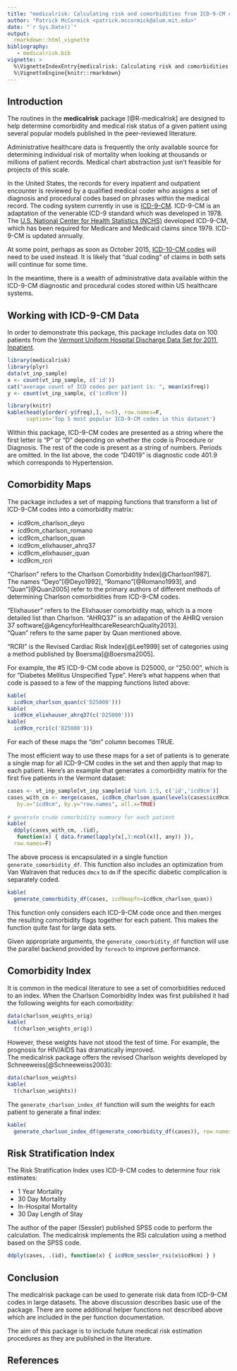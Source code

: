 ```yaml
---
title: "medicalrisk: Calculating risk and comorbidities from ICD-9-CM codes"
author: "Patrick McCormick <patrick.mccormick@alum.mit.edu>"
date: "`r Sys.Date()`"
output: 
  rmarkdown::html_vignette
bibliography:
   - medicalrisk.bib
vignette: >
  %\VignetteIndexEntry{medicalrisk: Calculating risk and comorbidities from ICD-9-CM codes}
  %\VignetteEngine{knitr::rmarkdown}
---
```

Introduction
------------

The routines in the **medicalrisk** package [@R-medicalrisk]
are designed to help determine comorbidity and medical risk status of a given patient
using several popular models published in the peer-reviewed literature.

Administrative healthcare data is frequently the only available source for determining 
individual risk of mortality when looking at thousands or millions of patient records.
Medical chart abstraction just isn't feasible for projects of this scale.

In the United States, the records for every inpatient and outpatient encounter is 
reviewed by a qualified medical coder who assigns a set of diagnosis and procedural codes based
on phrases within the medical record.  The coding system currently in use is 
[ICD-9-CM](http://en.wikipedia.org/ICD-9-CM/).
ICD-9-CM is an adaptation of the venerable ICD-9 standard which was developed in 1978.
The 
[U.S. National Center for Health Statistics (NCHS)]() 
developed ICD-9-CM, which has been required for Medicare and Medicaid claims 
since 1979.  ICD-9-CM is updated annually.

At some point, perhaps as soon as October 2015, [ICD-10-CM codes]()
will need to be used instead.
It is likely that "dual coding" of claims in both sets will continue for some time.

In the meantime, there is a wealth of administrative data available within the ICD-9-CM 
diagnostic and procedural codes stored within US healthcare systems. 

Working with ICD-9-CM Data
------------

In order to demonstrate this package, this package includes data on 100 patients 
from the [Vermont Uniform Hospital Discharge Data Set for 2011, Inpatient](http://healthvermont.gov/research/hospital-utilization/RECENT_PU_FILES.aspx).

```r
library(medicalrisk)
library(plyr)
data(vt_inp_sample)
x <- count(vt_inp_sample, c('id'))
cat("average count of ICD codes per patient is: ", mean(x$freq))
y <- count(vt_inp_sample, c('icd9cm'))
```
```r
library(knitr)
kable(head(y[order(-y$freq),], n=5), row.names=F,
      caption='Top 5 most popular ICD-9-CM codes in this dataset')
```

Within this package, ICD-9-CM codes are presented as a string where the first letter 
is "P" or "D" depending on whether the code is Procedure or Diagnosis.  The rest of
the code is present as a string of numbers.  Periods are omitted.  In the list above, the
code "D4019" is diagnostic code 401.9 which corresponds to Hypertension.

Comorbidity Maps
--------------

The package includes a set of mapping functions that transform a list of ICD-9-CM
codes into a comorbidity matrix:

* icd9cm_charlson_deyo
* icd9cm_charlson_romano
* icd9cm_charlson_quan
* icd9cm_elixhauser_ahrq37
* icd9cm_elixhauser_quan
* icd9cm_rcri

"Charlson" refers to the Charlson Comorbidity Index[@Charlson1987].  
The names 
"Deyo"[@Deyo1992], 
"Romano"[@Romano1993], and 
"Quan"[@Quan2005]
refer to the primary authors of different methods of determining Charlson 
comorbidities from ICD-9-CM codes.

"Elixhauser" refers to the Elixhauser comorbidity map, 
which is a more detailed list than 
Charlson.  "AHRQ37" is an adapation of the 
AHRQ version 37 software[@AgencyforHealthcareResearchQuality2013].  
"Quan" refers to the same paper by Quan mentioned above.

"RCRI" is the Revised Cardiac Risk Index[@Lee1999] 
set of categories using a 
method published by Boersma[@Boersma2005].

For example, the #5 ICD-9-CM code above is D25000, or "250.00", which is for
"Diabetes Mellitus Unspecified Type".  Here's what happens when that code is passed
to a few of the mapping functions listed above:

```r
kable(
  icd9cm_charlson_quan(c('D25000')))
kable(
  icd9cm_elixhauser_ahrq37(c('D25000')))
kable(
  icd9cm_rcri(c('D25000')))
```

For each of these maps the "dm" column becomes TRUE.

The most efficient way to use these maps for a set of patients is to 
generate a single map for all ICD-9-CM codes in the set and then
apply that map to each patient.  Here's an example that
generates a comorbidity matrix for the first five patients in the Vermont dataset:

```r
cases <- vt_inp_sample[vt_inp_sample$id %in% 1:5, c('id','icd9cm')]
cases_with_cm <- merge(cases, icd9cm_charlson_quan(levels(cases$icd9cm)), 
   by.x="icd9cm", by.y="row.names", all.x=TRUE)
 
# generate crude comorbidity summary for each patient
kable(
  ddply(cases_with_cm, .(id), 
   function(x) { data.frame(lapply(x[,3:ncol(x)], any)) }),
  row.names=F)
```

The above process is encapsulated in a single function `generate_comorbidity_df`.
This function also includes an optimization from Van Walraven that
reduces `dmcx` to `dm` if the specific diabetic complication is separately coded.

```r
kable(
  generate_comorbidity_df(cases, icd9mapfn=icd9cm_charlson_quan))
```

This function only considers each ICD-9-CM code once and then merges the
resulting comorbidity flags together for each patient.  This makes the function 
quite fast for large data sets.

Given appropriate arguments, the `generate_comorbidity_df` function will 
use the parallel backend provided by `foreach` to improve performance.

Comorbidity Index
--------------

It is common in the medical literature to see a set of comorbidities reduced to an index.
When the Charlson Comorbidity Index was first published it had the following weights
for each comorbidity:

```r
data(charlson_weights_orig)
kable(
  t(charlson_weights_orig))
```

However, these weights have not stood the test of time.  For example, the
prognosis for HIV/AIDS has dramatically improved.  
The medicalrisk package offers the 
revised Charlson weights developed by Schneeweiss[@Schneeweiss2003]:

```r
data(charlson_weights)
kable(
  t(charlson_weights))
```

The `generate_charlson_index_df` function will sum the weights for each patient 
to generate a final index:

```r
kable(
  generate_charlson_index_df(generate_comorbidity_df(cases)), row.names=F)
```

Risk Stratification Index
--------------

The Risk Stratification Index uses ICD-9-CM codes to determine four risk estimates:

* 1 Year Mortality
* 30 Day Mortality
* In-Hospital Mortality
* 30 Day Length of Stay

The author of the paper (Sessler) published SPSS code to perform the calculation. 
The medicalrisk implements the RSi calculation using a method based on the SPSS code.

```r
ddply(cases, .(id), function(x) { icd9cm_sessler_rsi(x$icd9cm) } )
```

Conclusion
----------

The medicalrisk package can be used to generate risk data from ICD-9-CM codes 
in large datasets.  The above discussion describes basic use of the package.
There are some additional helper functions not described above which are included
in the per function documentation.  

The aim of this package is to include future medical risk estimation procedures as
they are published in the literature.

## References
